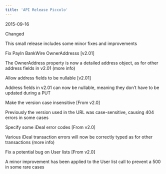 ```yaml
---
title: 'API Release Piccolo'  
---
```

<span class="date">2015-09-16</span>  
  
  
<div class="pill pill-purple">Changed</div>  
  

This small release includes some minor fixes and improvements  

Fix PayIn BankWire OwnerAddresss [v2.01]  

The OwnerAddress property is now a detailed address object, as for other address fields in v2.01 (more info)  

Allow address fields to be nullable [v2.01]  

Address fields in v2.01 can now be nullable, meaning they don’t have to be updated during a PUT  

Make the version case insensitive [From v2.0]  

Previously the version used in the URL was case-sensitive, causing 404 errors in some cases  

Specify some iDeal error codes [From v2.0]  

Various iDeal transaction errors will now be correctly typed as for other transactions (more info)  

Fix a potential bug on User lists [From v2.0]  

A minor improvement has been applied to the User list call to prevent a 500 in some rare cases